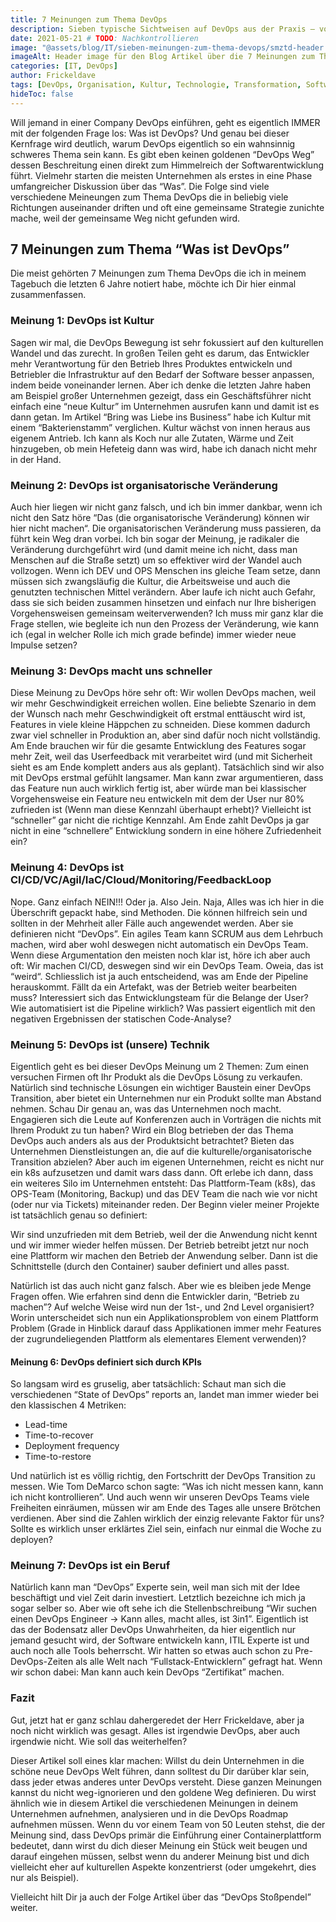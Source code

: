 ```yaml
---
title: 7 Meinungen zum Thema DevOps
description: Sieben typische Sichtweisen auf DevOps aus der Praxis – von Kulturwandel über Organisation und Technik bis zu KPIs und Berufsbild. Der Artikel zeigt, warum es keine einheitliche Definition gibt und wie Unternehmen mit diesen unterschiedlichen Perspektiven umgehen können.
date: 2021-05-21 # TODO: Nachkontrollieren
image: "@assets/blog/IT/sieben-meinungen-zum-thema-devops/smztd-header.jpeg"
imageAlt: Header image für den Blog Artikel über die 7 Meinungen zum Thema DevOps
categories: [IT, DevOps]
author: Frickeldave
tags: [DevOps, Organisation, Kultur, Technologie, Transformation, Softwareentwicklung]
hideToc: false
---
```


Will jemand in einer Company DevOps einführen, geht es eigentlich IMMER mit der folgenden Frage los: Was ist DevOps? Und genau bei dieser Kernfrage wird deutlich, warum DevOps eigentlich so ein wahnsinnig schweres Thema sein kann. Es gibt eben keinen goldenen “DevOps Weg” dessen Beschreitung einen direkt zum Himmelreich der Softwarentwicklung führt. Vielmehr starten die meisten Unternehmen als erstes in eine Phase umfangreicher Diskussion über das “Was”. Die Folge sind viele verschiedene Meineungen zum Thema DevOps die in beliebig viele Richtungen auseinander driften und oft eine gemeinsame Strategie zunichte mache, weil der gemeinsame Weg nicht gefunden wird.

## 7 Meinungen zum Thema “Was ist DevOps”

Die meist gehörten 7 Meinungen zum Thema DevOps die ich in meinem Tagebuch die letzten 6 Jahre notiert habe, möchte ich Dir hier einmal zusammenfassen.

### Meinung 1: DevOps ist Kultur

Sagen wir mal, die DevOps Bewegung ist sehr fokussiert auf den kulturellen Wandel und das zurecht. In großen Teilen geht es darum, das Entwickler mehr Verantwortung für den Betrieb Ihres Produktes entwickeln und Betriebler die Infrastruktur auf den Bedarf der Software besser anpassen, indem beide voneinander lernen. Aber ich denke die letzten Jahre haben am Beispiel großer Unternehmen gezeigt, dass ein Geschäftsführer nicht einfach eine “neue Kultur” im Unternehmen ausrufen kann und damit ist es dann getan. Im Artikel “Bring was Liebe ins Business” habe ich Kultur mit einem “Bakterienstamm” verglichen. Kultur wächst von innen heraus aus eigenem Antrieb. Ich kann als Koch nur alle Zutaten, Wärme und Zeit hinzugeben, ob mein Hefeteig dann was wird, habe ich danach nicht mehr in der Hand.

### Meinung 2: DevOps ist organisatorische Veränderung
Auch hier liegen wir nicht ganz falsch, und ich bin immer dankbar, wenn ich nicht den Satz höre “Das (die organisatorische Veränderung) können wir hier nicht machen“. Die organisatorischen Veränderung muss passieren, da führt kein Weg dran vorbei. Ich bin sogar der Meinung, je radikaler die Veränderung durchgeführt wird (und damit meine ich nicht, dass man Menschen auf die Straße setzt) um so effektiver wird der Wandel auch vollzogen. Wenn ich DEV und OPS Menschen ins gleiche Team setze, dann müssen sich zwangsläufig die Kultur, die Arbeitsweise und auch die genutzten technischen Mittel verändern. Aber laufe ich nicht auch Gefahr, dass sie sich beiden zusammen hinsetzen und einfach nur Ihre bisherigen Vorgehensweisen gemeinsam weiterverwenden?
Ich muss mir ganz klar die Frage stellen, wie begleite ich nun den Prozess der Veränderung, wie kann ich (egal in welcher Rolle ich mich grade befinde) immer wieder neue Impulse setzen?

### Meinung 3: DevOps macht uns schneller
Diese Meinung zu DevOps höre sehr oft: Wir wollen DevOps machen, weil wir mehr Geschwindigkeit erreichen wollen.
Eine beliebte Szenario in dem der Wunsch nach mehr Geschwindigkeit oft erstmal enttäuscht wird ist, Features in viele kleine Häppchen zu schneiden. Diese kommen dadurch zwar viel schneller in Produktion an, aber sind dafür noch nicht vollständig. Am Ende brauchen wir für die gesamte Entwicklung des Features sogar mehr Zeit, weil das Userfeedback mit verarbeitet wird (und mit Sicherheit sieht es am Ende komplett anders aus als geplant). Tatsächlich sind wir also mit DevOps erstmal gefühlt langsamer. Man kann zwar argumentieren, dass das Feature nun auch wirklich fertig ist, aber würde man bei klassischer Vorgehensweise ein Feature neu entwickeln mit dem der User nur 80% zufrieden ist (Wenn man diese Kennzahl überhaupt erhebt)? Vielleicht ist “schneller” gar nicht die richtige Kennzahl. Am Ende zahlt DevOps ja gar nicht in eine “schnellere” Entwicklung sondern in eine höhere Zufriedenheit ein?

### Meinung 4: DevOps ist CI/CD/VC/Agil/IaC/Cloud/Monitoring/FeedbackLoop
Nope. Ganz einfach NEIN!!! Oder ja. Also Jein. Naja, Alles was ich hier in die Überschrift gepackt habe, sind Methoden. Die können hilfreich sein und sollten in der Mehrheit aller Fälle auch angewendet werden. Aber sie definieren nicht “DevOps”. Ein agiles Team kann SCRUM aus dem Lehrbuch machen, wird aber wohl deswegen nicht automatisch ein DevOps Team. Wenn diese Argumentation den meisten noch klar ist, höre ich aber auch oft: Wir machen CI/CD, deswegen sind wir ein DevOps Team. Oweia, das ist “weird“. Schliesslich ist ja auch entscheidend, was am Ende der Pipeline herauskommt. Fällt da ein Artefakt, was der Betrieb weiter bearbeiten muss? Interessiert sich das Entwicklungsteam für die Belange der User? Wie automatisiert ist die Pipeline wirklich? Was passiert eigentlich mit den negativen Ergebnissen der statischen Code-Analyse?

### Meinung 5: DevOps ist (unsere) Technik
Eigentlich geht es bei dieser DevOps Meinung um 2 Themen: Zum einen versuchen Firmen oft Ihr Produkt als die DevOps Lösung zu verkaufen. Natürlich sind technische Lösungen ein wichtiger Baustein einer DevOps Transition, aber bietet ein Unternehmen nur ein Produkt sollte man Abstand nehmen. Schau Dir genau an, was das Unternehmen noch macht. Engagieren sich die Leute auf Konferenzen auch in Vorträgen die nichts mit Ihrem Produkt zu tun haben? Wird ein Blog betrieben der das Thema DevOps auch anders als aus der Produktsicht betrachtet? Bieten das Unternehmen Dienstleistungen an, die auf die kulturelle/organisatorische Transition abzielen?
Aber auch im eigenen Unternehmen, reicht es nicht nur ein k8s aufzusetzen und damit wars dass dann. Oft erlebe ich dann, dass ein weiteres Silo im Unternehmen entsteht: Das Plattform-Team (k8s), das OPS-Team (Monitoring, Backup) und das DEV Team die nach wie vor nicht (oder nur via Tickets) miteinander reden. Der Beginn vieler meiner Projekte ist tatsächlich genau so definiert:

Wir sind unzufrieden mit dem Betrieb, weil der die Anwendung nicht kennt und wir immer wieder helfen müssen. Der Betrieb betreibt jetzt nur noch eine Plattform wir machen den Betrieb der Anwendung selber. Dann ist die Schnittstelle (durch den Container) sauber definiert und alles passt.

Natürlich ist das auch nicht ganz falsch. Aber wie es bleiben jede Menge Fragen offen. Wie erfahren sind denn die Entwickler darin, “Betrieb zu machen”? Auf welche Weise wird nun der 1st-, und 2nd Level organisiert? Worin unterscheidet sich nun ein Applikationsproblem von einem Plattform Problem (Grade in Hinblick darauf dass Applikationen immer mehr Features der zugrundeliegenden Plattform als elementares Element verwenden)?

#### Meinung 6: DevOps definiert sich durch KPIs
So langsam wird es gruselig, aber tatsächlich: Schaut man sich die verschiedenen “State of DevOps” reports an, landet man immer wieder bei den klassischen 4 Metriken:

- Lead-time
- Time-to-recover
- Deployment frequency
- Time-to-restore

Und natürlich ist es völlig richtig, den Fortschritt der DevOps Transition zu messen. Wie Tom DeMarco schon sagte: “Was ich nicht messen kann, kann ich nicht kontrollieren”. Und auch wenn wir unseren DevOps Teams viele Freiheiten einräumen, müssen wir am Ende des Tages alle unsere Brötchen verdienen. Aber sind die Zahlen wirklich der einzig relevante Faktor für uns? Sollte es wirklich unser erklärtes Ziel sein, einfach nur einmal die Woche zu deployen?

### Meinung 7: DevOps ist ein Beruf
Natürlich kann man “DevOps” Experte sein, weil man sich mit der Idee beschäftigt und viel Zeit darin investiert. Letztlich bezeichne ich mich ja sogar selber so. Aber wie oft sehe ich die Stellenbschreibung “Wir suchen einen DevOps Engineer -> Kann alles, macht alles, ist 3in1”. Eigentlich ist das der Bodensatz aller DevOps Unwahrheiten, da hier eigentlich nur jemand gesucht wird, der Software entwickeln kann, ITIL Experte ist und auch noch alle Tools beherrscht. Wir hatten so etwas auch schon zu Pre-DevOps-Zeiten als alle Welt nach “Fullstack-Entwicklern” gefragt hat. Wenn wir schon dabei: Man kann auch kein DevOps “Zertifikat” machen.

### Fazit
Gut, jetzt hat er ganz schlau dahergeredet der Herr Frickeldave, aber ja noch nicht wirklich was gesagt. Alles ist irgendwie DevOps, aber auch irgendwie nicht. Wie soll das weiterhelfen?

Dieser Artikel soll eines klar machen: Willst du dein Unternehmen in die schöne neue DevOps Welt führen, dann solltest du Dir darüber klar sein, dass jeder etwas anderes unter DevOps versteht. Diese ganzen Meinungen kannst du nicht weg-ignorieren und den goldene Weg definieren. Du wirst ähnlich wie in diesem Artikel die verschiedenen Meinungen in deinem Unternehmen aufnehmen, analysieren und in die DevOps Roadmap aufnehmen müssen. Wenn du vor einem Team von 50 Leuten stehst, die der Meinung sind, dass DevOps primär die Einführung einer Containerplattform bedeutet, dann wirst du dich dieser Meinung ein Stück weit beugen und darauf eingehen müssen, selbst wenn du anderer Meinung bist und dich vielleicht eher auf kulturellen Aspekte konzentrierst (oder umgekehrt, dies nur als Beispiel).

Vielleicht hilt Dir ja auch der Folge Artikel über das “DevOps Stoßpendel” weiter.